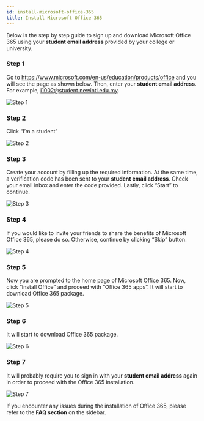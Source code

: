 ```yaml
---
id: install-microsoft-office-365
title: Install Microsoft Office 365
---
```



<AuthorCard name="Yee Han Chung" image="/img/squad-profile-images/yee-han-chung.jpeg" role="Microsoft MWS Ambassador" linkedinUrl="https://www.linkedin.com/in/cyeehan/" />

Below is the step by step guide to sign up and download Microsoft Office 365 using your **student email address** provided by your college or university.

### Step 1

Go to https://www.microsoft.com/en-us/education/products/office and you will see the page as shown below. Then, enter your **student email address**. For example, i1002@student.newinti.edu.my.

![Step 1](../installation/install-guides/guide-step-1.png)

### Step 2

Click “I’m a student”

![Step 2](../installation/install-guides/guide-step-2.png)

### Step 3

Create your account by filling up the required information. At the same time, a verification code has been sent to your **student email address**. Check your email inbox and enter the code provided. Lastly, click “Start” to continue.

![Step 3](../installation/install-guides/guide-step-3.png)

### Step 4

If you would like to invite your friends to share the benefits of Microsoft Office 365, please do so. Otherwise, continue by clicking “Skip” button.

![Step 4](../installation/install-guides/guide-step-4.png)

### Step 5

Now you are prompted to the home page of Microsoft Office 365. Now, click “Install Office” and proceed with “Office 365 apps”. It will start to download Office 365 package.

![Step 5](../installation/install-guides/guide-step-5.png)

### Step 6

It will start to download Office 365 package.

![Step 6](../installation/install-guides/guide-step-6.png)

### Step 7

It will probably require you to sign in with your **student email address** again in order to proceed with the Office 365 installation.

![Step 7](../installation/install-guides/guide-step-7.png)

If you encounter any issues during the installation of Office 365, please refer to the **FAQ section** on the sidebar.
